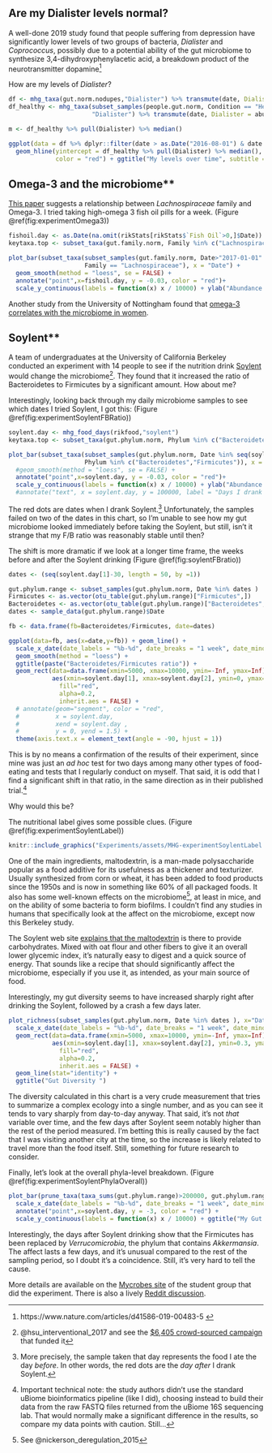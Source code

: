 
## Are my Dialister levels normal?

A well-done 2019 study found that people suffering from depression have significantly lower levels of two groups of bacteria, *Dialister* and *Coprococcus*, possibly due to a potential ability of the gut microbiome to synthesize 3,4-dihydroxyphenylacetic acid, a breakdown product of the neurotransmitter dopamine^[https://www.nature.com/articles/d41586-019-00483-5 ]

How are my levels of *Dialister*?

```r

df <- mhg_taxa(gut.norm.nodupes,"Dialister") %>% transmute(date, Dialister = abundance/10000)
df_healthy <- mhg_taxa(subset_samples(people.gut.norm, Condition == "Healthy"),
                       "Dialister") %>% transmute(date, Dialister = abundance/10000)

m <- df_healthy %>% pull(Dialister) %>% median()

ggplot(data = df %>% dplyr::filter(date > as.Date("2016-08-01") & date < as.Date("2017-03-01")), aes(x=date,y=Dialister)) + geom_bar(stat="identity") +
  geom_hline(yintercept = df_healthy %>% pull(Dialister) %>% median(),
             color = "red") + ggtitle("My levels over time", subtitle = "Red line is median for healthy people")

```



## Omega-3 and the microbiome**

[This paper](https://www.ncbi.nlm.nih.gov/pmc/articles/PMC5593975/) suggests a relationship between _Lachnospiraceae_ family and Omega-3. I tried taking high-omega 3 fish oil pills for a week. (Figure \@ref(fig:experimentOmega3))

```r
fishoil.day <- as.Date(na.omit(rikStats[rikStats$`Fish Oil`>0,]$Date))
keytaxa.top <- subset_taxa(gut.family.norm, Family %in% c("Lachnospiraceae") )

plot_bar(subset_taxa(subset_samples(gut.family.norm, Date>"2017-01-01" ),   #, Date %in% seq(as.Date("2016-12-01"), length = 60, by = 1)),
                     Family == "Lachnospiraceae"), x = "Date") + 
  geom_smooth(method = "loess", se = FALSE) +
  annotate("point",x=fishoil.day, y = -0.03, color = "red")+
  scale_y_continuous(labels = function(x) x / 10000) + ylab("Abundance (%)") + ggtitle("Lachnospiraceae") + labs(color="Days I took Omega-3 pill")

```

Another study from the University of Nottingham found that [omega-3 correlates with the microbiome in women](http://www.gutmicrobiotaforhealth.com/en/observational-study-shows-omega-3-fatty-acids-correlate-gut-microbiota-composition-women/).

## Soylent** {#experimentSoylent}

A team of undergraduates at the University of California Berkeley conducted an experiment with 14 people to see if the nutrition drink [Soylent](https://soylent.com) would change the microbiome^[@hsu_interventional_2017 and see the [\$6,405 crowd-sourced campaign](https://experiment.com/projects/impact-of-soylent-consumption-on-human-microbiome-composition) that funded it]. They found that it increased the ratio of Bacteroidetes to Firmicutes by a significant amount. How about me?

Interestingly, looking back through my daily microbiome samples to see which dates I tried Soylent, I got this: (Figure \@ref(fig:experimentSoylentFBRatio))

```r

soylent.day <- mhg_food_days(rikfood,"soylent")
keytaxa.top <- subset_taxa(gut.phylum.norm, Phylum %in% c("Bacteroidetes","Firmicutes") )

plot_bar(subset_taxa(subset_samples(gut.phylum.norm, Date %in% seq(soylent.day[1]-3, length = 10, by = 1)),
                     Phylum %in% c("Bacteroidetes","Firmicutes")), x = "Date", fill = "Phylum") + 
  #geom_smooth(method = "loess", se = FALSE) +
  annotate("point",x=soylent.day, y = -0.03, color = "red")+
  scale_y_continuous(labels = function(x) x / 10000) + ylab("Abundance (%)") + ggtitle("Drinking Soylent Changes My Phyla")  
  #annotate("text", x = soylent.day, y = 100000, label = "Days I drank Soylent")

```


The red dots are dates when I drank Soylent.^[More precisely, the sample taken that day represents the food I ate the day _before_. In other words, the red dots are the *day after* I drank Soylent.] Unfortunately, the samples failed on two of the dates in this chart, so I'm unable to see how my gut microbiome looked immediately before taking the Soylent, but still, isn't it strange that my F/B ratio was reasonably stable until then?

The shift is more dramatic if we look at a longer time frame, the weeks before and after the Soylent drinking (Figure \@ref(fig:soylentFBratio))

```r
dates <- (seq(soylent.day[1]-30, length = 50, by =1))

gut.phylum.range <- subset_samples(gut.phylum.norm, Date %in% dates )
Firmicutes <- as.vector(otu_table(gut.phylum.range)["Firmicutes",])
Bacteroidetes <- as.vector(otu_table(gut.phylum.range)["Bacteroidetes",])
dates <- sample_data(gut.phylum.range)$Date

fb <- data.frame(fb=Bacteroidetes/Firmicutes, date=dates)

ggplot(data=fb, aes(x=date,y=fb)) + geom_line() +
  scale_x_date(date_labels = "%b-%d", date_breaks = "1 week", date_minor_breaks = "1 day") +
  geom_smooth(method = "loess") + 
  ggtitle(paste("Bacteroidetes/Firmicutes ratio")) + 
  geom_rect(data=data.frame(xmin=5000, xmax=10000, ymin=-Inf, ymax=Inf),
            aes(xmin=soylent.day[1], xmax=soylent.day[2], ymin=0, ymax=1.5),
              fill="red",
              alpha=0.2,
              inherit.aes = FALSE) +
  # annotate(geom="segment", color = "red",
  #          x = soylent.day,
  #          xend = soylent.day ,
  #          y = 0, yend = 1.5) + 
  theme(axis.text.x = element_text(angle = -90, hjust = 1))
```

This is by no means a confirmation of the results of their experiment, since mine was just an _ad hoc_ test for two days among many other types of food-eating and tests that I regularly conduct on myself. That said, it is odd that I find a significant shift in that ratio, in the same direction as in their published trial.^[Important technical note: the study authors didn't use the standard uBiome bioinformatics pipeline (like I did), choosing instead to build their data from the raw FASTQ files returned from the uBiome 16S sequencing lab. That would normally make a significant difference in the results, so compare my data points with caution. Still...]

Why would this be?

The nutritional label gives some possible clues. (Figure \@ref(fig:experimentSoylentLabel))

```r
knitr::include_graphics("Experiments/assets/MHG-experimentSoylentLabel.jpg")
```

One of the main ingredients, maltodextrin, is a man-made polysaccharide popular as a food additive for its usefulness as a thickener and texturizer. Usually synthesized from corn or wheat, it has been added to food products since the 1950s and is now in something like 60% of all packaged foods. It also has some well-known effects on the microbiome^[See @nickerson_deregulation_2015], at least in mice, and on the ability of some bacteria to form biofilms. I couldn't find any studies in humans that specifically look at the affect on the microbiome, except now this Berkeley study.

The Soylent web site [explains that the maltodextrin](http://blog.soylent.com/post/68180382810/soylent-10-macronutrient-overview) is there to provide carbohydrates. Mixed with oat flour and other fibers to give it an overall lower glycemic index, it's naturally easy to digest and a quick source of energy. That sounds like a recipe that should significantly affect the microbiome, especially if you use it, as intended, as your main source of food. 


Interestingly, my gut diversity seems to have increased sharply right after drinking the Soylent, followed by a crash a few days later.

```r

plot_richness(subset_samples(gut.phylum.norm, Date %in% dates ), x="Date", measures = "Simpson")+
  scale_x_date(date_labels = "%b-%d", date_breaks = "1 week", date_minor_breaks = "1 day") +
  geom_rect(data=data.frame(xmin=5000, xmax=10000, ymin=-Inf, ymax=Inf),
            aes(xmin=soylent.day[1], xmax=soylent.day[2], ymin=0.3, ymax=0.7),
              fill="red",
              alpha=0.2,
              inherit.aes = FALSE) +
  geom_line(stat="identity") +
  ggtitle("Gut Diversity ")
```

The diversity calculated in this chart is a very crude measurement that tries to summarize a complex ecology into a single number, and as you can see it tends to vary sharply from day-to-day anyway. That said, it's not _that_ variable over time, and the few days after Soylent seem notably higher than the rest of the period measured. I'm betting this is really caused by the fact that I was visiting another city at the time, so the increase is likely related to travel more than the food itself. Still, something for future research to consider.

Finally, let's look at the overall phyla-level breakdown. (Figure \@ref(fig:experimentSoylentPhylaOverall))
```r
plot_bar(prune_taxa(taxa_sums(gut.phylum.range)>200000, gut.phylum.range), x = "Date", fill = "Phylum") +
  scale_x_date(date_labels = "%b-%d", date_breaks = "1 week", date_minor_breaks = "1 day") +
  annotate("point",x=soylent.day, y = -3, color = "red") +
  scale_y_continuous(labels = function(x) x / 10000) + ggtitle("My Gut on Soylent")
```

Interestingly, the days after Soylent drinking show that the Firmicutes has been replaced by _Verrucomicrobia_, the phylum that contains _Akkermansia_. The affect lasts a few days, and it's unusual compared to the rest of the sampling period, so I doubt it's a coincidence. Still, it's very hard to tell the cause.

More details are available on the [Mycrobes site](https://mycrobes.berkeley.edu/the-study/) of the student group that did the experiment. There is also a lively [Reddit discussion](https://www.reddit.com/r/soylent/comments/76911u/an_interventional_soylent_diet_increases_the/).

